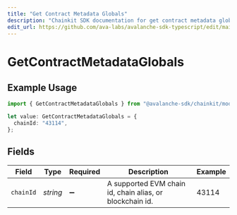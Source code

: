 ```yaml
---
title: "Get Contract Metadata Globals"
description: "Chainkit SDK documentation for get contract metadata globals"
edit_url: https://github.com/ava-labs/avalanche-sdk-typescript/edit/main/chainkit/docs/models/operations/getcontractmetadataglobals.md
---
```


# GetContractMetadataGlobals

## Example Usage

```typescript
import { GetContractMetadataGlobals } from "@avalanche-sdk/chainkit/models/operations";

let value: GetContractMetadataGlobals = {
  chainId: "43114",
};
```

## Fields

| Field                                                    | Type                                                     | Required                                                 | Description                                              | Example                                                  |
| -------------------------------------------------------- | -------------------------------------------------------- | -------------------------------------------------------- | -------------------------------------------------------- | -------------------------------------------------------- |
| `chainId`                                                | *string*                                                 | :heavy_minus_sign:                                       | A supported EVM chain id, chain alias, or blockchain id. | 43114                                                    |